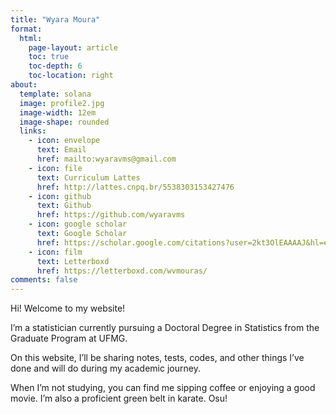 ---
title: "Wyara Moura"
format:
  html:
    page-layout: article
    toc: true
    toc-depth: 6
    toc-location: right
about:
  template: solana
  image: profile2.jpg
  image-width: 12em
  image-shape: rounded
  links:
    - icon: envelope
      text: Email
      href: mailto:wyaravms@gmail.com  
    - icon: file
      text: Curriculum Lattes
      href: http://lattes.cnpq.br/5538303153427476
    - icon: github
      text: Github
      href: https://github.com/wyaravms
    - icon: google scholar
      text: Google Scholar
      href: https://scholar.google.com/citations?user=2kt3OlEAAAAJ&hl=en
    - icon: film
      text: Letterboxd
      href: https://letterboxd.com/wvmouras/
comments: false
---

Hi! Welcome to my website!

I'm a statistician currently pursuing a Doctoral Degree in Statistics from the Graduate Program at UFMG. 

On this website, I'll be sharing notes, tests, codes, and other things I've done and will do during my academic journey. 

When I'm not studying, you can find me sipping coffee or enjoying a good movie. I'm also a proficient green belt in karate. Osu!
